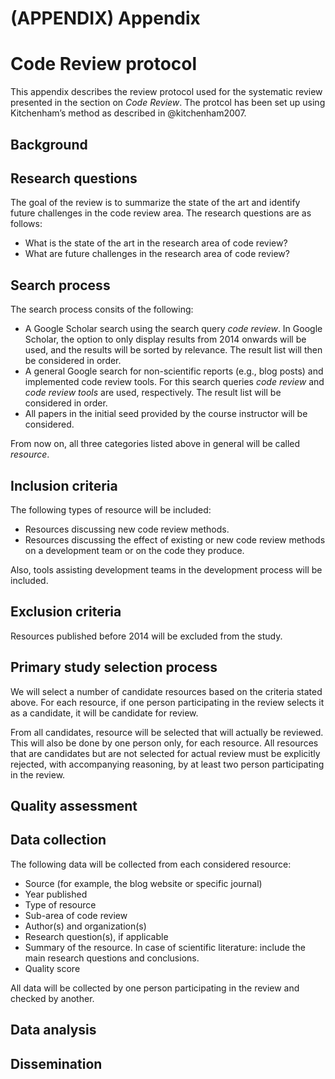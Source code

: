 # (APPENDIX) Appendix {-}

# Code Review protocol
This appendix describes the review protocol used for the systematic review presented in the
section on *Code Review*. The protcol has been set up using Kitchenham's method as described
in @kitchenham2007.

## Background

## Research questions
The goal of the review is to summarize the state of the art and identify future challenges in the
code review area. The research questions are as follows:

* What is the state of the art in the research area of code review?
* What are future challenges in the research area of code review?

## Search process
The search process consits of the following:

* A Google Scholar search using the search query *code review*. In Google Scholar, the option to
only display results from 2014 onwards will be used, and the results will be sorted by relevance.
The result list will then be considered in order.
* A general Google search for non-scientific reports (e.g., blog posts) and implemented code review
tools. For this search queries *code review* and *code review tools* are used, respectively. The
result list will be considered in order.
* All papers in the initial seed provided by the course instructor will be considered.

From now on, all three categories listed above in general will be called *resource*.

## Inclusion criteria
The following types of resource will be included:

* Resources discussing new code review methods.
* Resources discussing the effect of existing or new code review methods on a development team or
on the code they produce.

Also, tools assisting development teams in the development process will be included.

## Exclusion criteria
Resources published before 2014 will be excluded from the study.

## Primary study selection process
We will select a number of candidate resources based on the criteria stated above. For each
resource, if one person participating in the review selects it as a candidate, it will be candidate
for review.

From all candidates, resource will be selected that will actually be reviewed. This will also be
done by one person only, for each resource. All resources that are candidates but are not selected
for actual review must be explicitly rejected, with accompanying reasoning, by at least two person
participating in the review.

## Quality assessment

## Data collection
The following data will be collected from each considered resource:

* Source (for example, the blog website or specific journal)
* Year published
* Type of resource
* Sub-area of code review
* Author(s) and organization(s)
* Research question(s), if applicable
* Summary of the resource. In case of scientific literature: include the main research questions and conclusions.
* Quality score

All data will be collected by one person participating in the review and checked by another.

## Data analysis

## Dissemination
